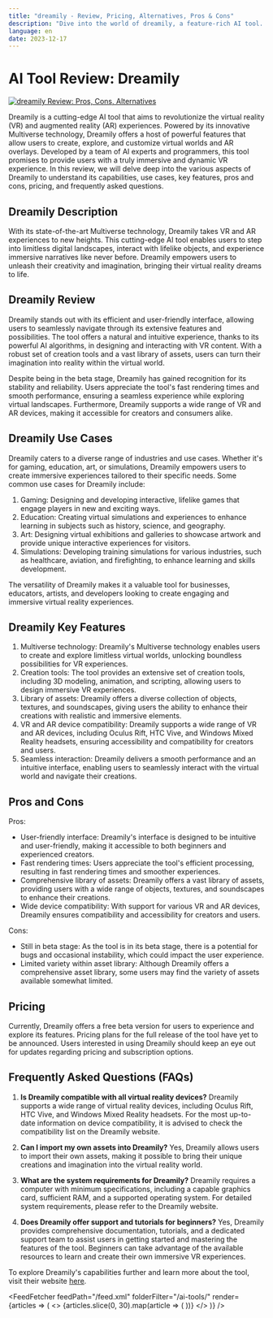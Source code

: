 ```yaml
---
title: "dreamily - Review, Pricing, Alternatives, Pros & Cons"
description: "Dive into the world of dreamily, a feature-rich AI tool. Learn about its features, pricing, and how it's making an impact. Don't miss out!"
language: en
date: 2023-12-17
---
```

        
# AI Tool Review: Dreamily


<BlogHeader />


[![dreamily Review: Pros, Cons, Alternatives](/ai-tools/dreamily.png)](https://dreamily.ai/)



Dreamily is a cutting-edge AI tool that aims to revolutionize the virtual reality (VR) and augmented reality (AR) experiences. Powered by its innovative Multiverse technology, Dreamily offers a host of powerful features that allow users to create, explore, and customize virtual worlds and AR overlays. Developed by a team of AI experts and programmers, this tool promises to provide users with a truly immersive and dynamic VR experience. In this review, we will delve deep into the various aspects of Dreamily to understand its capabilities, use cases, key features, pros and cons, pricing, and frequently asked questions.

## Dreamily Description

With its state-of-the-art Multiverse technology, Dreamily takes VR and AR experiences to new heights. This cutting-edge AI tool enables users to step into limitless digital landscapes, interact with lifelike objects, and experience immersive narratives like never before. Dreamily empowers users to unleash their creativity and imagination, bringing their virtual reality dreams to life.

## Dreamily Review

Dreamily stands out with its efficient and user-friendly interface, allowing users to seamlessly navigate through its extensive features and possibilities. The tool offers a natural and intuitive experience, thanks to its powerful AI algorithms, in designing and interacting with VR content. With a robust set of creation tools and a vast library of assets, users can turn their imagination into reality within the virtual world.

Despite being in the beta stage, Dreamily has gained recognition for its stability and reliability. Users appreciate the tool's fast rendering times and smooth performance, ensuring a seamless experience while exploring virtual landscapes. Furthermore, Dreamily supports a wide range of VR and AR devices, making it accessible for creators and consumers alike.

## Dreamily Use Cases

Dreamily caters to a diverse range of industries and use cases. Whether it's for gaming, education, art, or simulations, Dreamily empowers users to create immersive experiences tailored to their specific needs. Some common use cases for Dreamily include:

1. Gaming: Designing and developing interactive, lifelike games that engage players in new and exciting ways.
2. Education: Creating virtual simulations and experiences to enhance learning in subjects such as history, science, and geography.
3. Art: Designing virtual exhibitions and galleries to showcase artwork and provide unique interactive experiences for visitors.
4. Simulations: Developing training simulations for various industries, such as healthcare, aviation, and firefighting, to enhance learning and skills development.

The versatility of Dreamily makes it a valuable tool for businesses, educators, artists, and developers looking to create engaging and immersive virtual reality experiences.

## Dreamily Key Features

1. Multiverse technology: Dreamily's Multiverse technology enables users to create and explore limitless virtual worlds, unlocking boundless possibilities for VR experiences.
2. Creation tools: The tool provides an extensive set of creation tools, including 3D modeling, animation, and scripting, allowing users to design immersive VR experiences.
3. Library of assets: Dreamily offers a diverse collection of objects, textures, and soundscapes, giving users the ability to enhance their creations with realistic and immersive elements.
4. VR and AR device compatibility: Dreamily supports a wide range of VR and AR devices, including Oculus Rift, HTC Vive, and Windows Mixed Reality headsets, ensuring accessibility and compatibility for creators and users.
5. Seamless interaction: Dreamily delivers a smooth performance and an intuitive interface, enabling users to seamlessly interact with the virtual world and navigate their creations.

## Pros and Cons

Pros:

- User-friendly interface: Dreamily's interface is designed to be intuitive and user-friendly, making it accessible to both beginners and experienced creators.
- Fast rendering times: Users appreciate the tool's efficient processing, resulting in fast rendering times and smoother experiences.
- Comprehensive library of assets: Dreamily offers a vast library of assets, providing users with a wide range of objects, textures, and soundscapes to enhance their creations.
- Wide device compatibility: With support for various VR and AR devices, Dreamily ensures compatibility and accessibility for creators and users.

Cons:

- Still in beta stage: As the tool is in its beta stage, there is a potential for bugs and occasional instability, which could impact the user experience.
- Limited variety within asset library: Although Dreamily offers a comprehensive asset library, some users may find the variety of assets available somewhat limited.

## Pricing

Currently, Dreamily offers a free beta version for users to experience and explore its features. Pricing plans for the full release of the tool have yet to be announced. Users interested in using Dreamily should keep an eye out for updates regarding pricing and subscription options.

## Frequently Asked Questions (FAQs)

1. **Is Dreamily compatible with all virtual reality devices?**
   Dreamily supports a wide range of virtual reality devices, including Oculus Rift, HTC Vive, and Windows Mixed Reality headsets. For the most up-to-date information on device compatibility, it is advised to check the compatibility list on the Dreamily website.

2. **Can I import my own assets into Dreamily?**
   Yes, Dreamily allows users to import their own assets, making it possible to bring their unique creations and imagination into the virtual reality world.

3. **What are the system requirements for Dreamily?**
   Dreamily requires a computer with minimum specifications, including a capable graphics card, sufficient RAM, and a supported operating system. For detailed system requirements, please refer to the Dreamily website.

4. **Does Dreamily offer support and tutorials for beginners?**
   Yes, Dreamily provides comprehensive documentation, tutorials, and a dedicated support team to assist users in getting started and mastering the features of the tool. Beginners can take advantage of the available resources to learn and create their own immersive VR experiences.

To explore Dreamily's capabilities further and learn more about the tool, visit their website [here](https://dreamily.ai/).


<AdComponent />


<FeedFetcher feedPath="/feed.xml" folderFilter="/ai-tools/" render={articles => (
    <>
        <Cards>
            {articles.slice(0, 30).map(article => (
                <Card key={article.link} title={article.title} href={article.link} />
            ))}
        </Cards>
    </>
)} />


